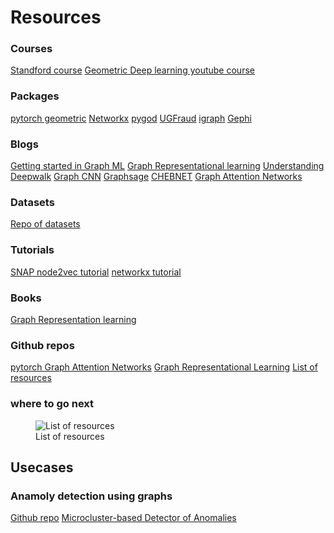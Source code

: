 # Resources 

### Courses
[Standford course](https://web.stanford.edu/class/cs224w/)
[Geometric Deep learning youtube course](https://www.youtube.com/playlist?list=PLn2-dEmQeTfSLXW8yXP4q_Ii58wFdxb3C)


### Packages
[pytorch geometric](https://pytorch-geometric.readthedocs.io/en/latest/)
[Networkx](https://networkx.org/)
[pygod](https://github.com/pygod-team/pygod)
[UGFraud](https://pypi.org/project/UGFraud/)
[igraph](https://igraph.org/)
[Gephi](https://gephi.org/)

### Blogs
[Getting started in Graph ML](https://gordicaleksa.medium.com/how-to-get-started-with-graph-machine-learning-afa53f6f963a)
[Graph Representational learning](https://towardsdatascience.com/graph-representation-learning-dd64106c9763#:~:text=Graph%20models%20are%20pervasive%20for%20describing%20information%20across%20any%20scientific,community%20detection%2C%20and%20many%20others.)
[Understanding Deepwalk](https://dsgiitr.com/blogs/deepwalk/)
[Graph CNN](https://dsgiitr.com/blogs/gcn/)
[Graphsage](https://dsgiitr.com/blogs/graphsage/)
[CHEBNET](https://dsgiitr.com/blogs/chebnet/)
[Graph Attention Networks](https://dsgiitr.com/blogs/gat/)

### Datasets
[Repo of datasets](https://chrsmrrs.github.io/datasets/docs/datasets/)

### Tutorials
[SNAP node2vec tutorial](http://snap.stanford.edu/index.html)
[networkx tutorial](https://networkx.org/documentation/stable/tutorial.html)

### Books
[Graph Representation learning](https://www.cs.mcgill.ca/~wlh/grl_book/files/GRL_Book.pdf)

### Github repos
[pytorch Graph Attention Networks](https://github.com/gordicaleksa/pytorch-GAT)
[Graph Representational Learning](https://github.com/dsgiitr/graph_nets)
[List of resources](https://github.com/dair-ai/GNNs-Recipe)

### where to go next
![List of resources](/Images/graph_resources.png)


## Usecases
### Anamoly detection using graphs
[Github repo](https://github.com/FelixDJC/Awesome-Graph-Anomaly-Detection)
[Microcluster-based Detector of Anomalies](https://github.com/Stream-AD/MIDAS)
